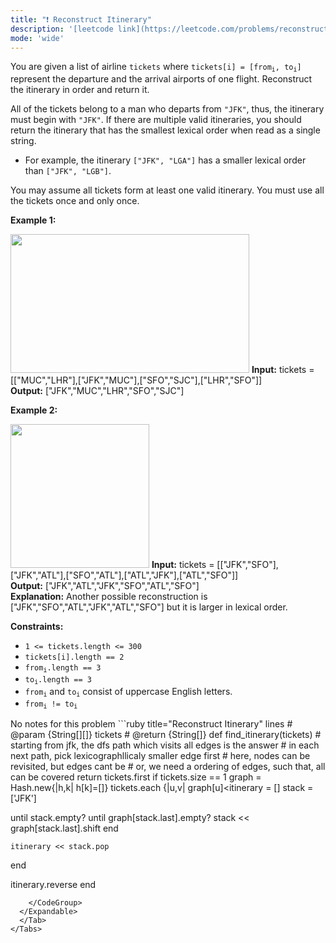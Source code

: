 ```yaml
---
title: "❗️ Reconstruct Itinerary"
description: '[leetcode link](https://leetcode.com/problems/reconstruct-itinerary/description/)'
mode: 'wide'
---
```

<Tabs>
  <Tab title="Question" icon="circle-question" iconType="regular">
    <Card>
      <p>You are given a list of airline <code>tickets</code> where <code>tickets[i] = [from<sub>i</sub>, to<sub>i</sub>]</code> represent the departure and the arrival airports of one flight. Reconstruct the itinerary in order and return it.</p>  <p>All of the tickets belong to a man who departs from <code>&quot;JFK&quot;</code>, thus, the itinerary must begin with <code>&quot;JFK&quot;</code>. If there are multiple valid itineraries, you should return the itinerary that has the smallest lexical order when read as a single string.</p>  <ul>  <li>For example, the itinerary <code>[&quot;JFK&quot;, &quot;LGA&quot;]</code> has a smaller lexical order than <code>[&quot;JFK&quot;, &quot;LGB&quot;]</code>.</li> </ul>  <p>You may assume all tickets form at least one valid itinerary. You must use all the tickets once and only once.</p>   <p><strong class="example">Example 1:</strong></p> <img alt="" src="https://assets.leetcode.com/uploads/2021/03/14/itinerary1-graph.jpg" style="width: 382px; height: 222px;" />  <strong>Input:</strong> tickets = [[&quot;MUC&quot;,&quot;LHR&quot;],[&quot;JFK&quot;,&quot;MUC&quot;],[&quot;SFO&quot;,&quot;SJC&quot;],[&quot;LHR&quot;,&quot;SFO&quot;]] <br/> <strong>Output:</strong> [&quot;JFK&quot;,&quot;MUC&quot;,&quot;LHR&quot;,&quot;SFO&quot;,&quot;SJC&quot;]   <p><strong class="example">Example 2:</strong></p> <img alt="" src="https://assets.leetcode.com/uploads/2021/03/14/itinerary2-graph.jpg" style="width: 222px; height: 230px;" />  <strong>Input:</strong> tickets = [[&quot;JFK&quot;,&quot;SFO&quot;],[&quot;JFK&quot;,&quot;ATL&quot;],[&quot;SFO&quot;,&quot;ATL&quot;],[&quot;ATL&quot;,&quot;JFK&quot;],[&quot;ATL&quot;,&quot;SFO&quot;]] <br/> <strong>Output:</strong> [&quot;JFK&quot;,&quot;ATL&quot;,&quot;JFK&quot;,&quot;SFO&quot;,&quot;ATL&quot;,&quot;SFO&quot;] <br/> <strong>Explanation:</strong> Another possible reconstruction is [&quot;JFK&quot;,&quot;SFO&quot;,&quot;ATL&quot;,&quot;JFK&quot;,&quot;ATL&quot;,&quot;SFO&quot;] but it is larger in lexical order.    <p><strong>Constraints:</strong></p>  <ul>  <li><code>1 &lt;= tickets.length &lt;= 300</code></li>  <li><code>tickets[i].length == 2</code></li>  <li><code>from<sub>i</sub>.length == 3</code></li>  <li><code>to<sub>i</sub>.length == 3</code></li>  <li><code>from<sub>i</sub></code> and <code>to<sub>i</sub></code> consist of uppercase English letters.</li>  <li><code>from<sub>i</sub> != to<sub>i</sub></code></li> </ul> 
    </Card>
  </Tab>
  <Tab title="Solution" icon="lightbulb" iconType="regular" >
    <Card>
      No notes for this problem
</Card>
  <Expandable title="code">
    <CodeGroup dropdown>
```ruby title="Reconstruct Itinerary" lines
# @param {String[][]} tickets
# @return {String[]}
def find_itinerary(tickets)
  # starting from jfk, the dfs path which visits all edges is the answer
  # in each next path, pick lexicographllicaly smaller edge first
  # here, nodes can be revisited, but edges cant be
  # or, we need a ordering of edges, such that, all can be covered
  return tickets.first if tickets.size == 1
  graph = Hash.new{|h,k| h[k]=[]}
  tickets.each {|u,v| graph[u]<<v}
  graph.each {|k,v| graph[k]=v.sort}
  
  itinerary = []
  stack = ['JFK']
  
  until stack.empty?
    until graph[stack.last].empty?
      stack << graph[stack.last].shift
    end

    itinerary << stack.pop
  end

  itinerary.reverse
end
```
    </CodeGroup>
  </Expandable>
  </Tab>
</Tabs>